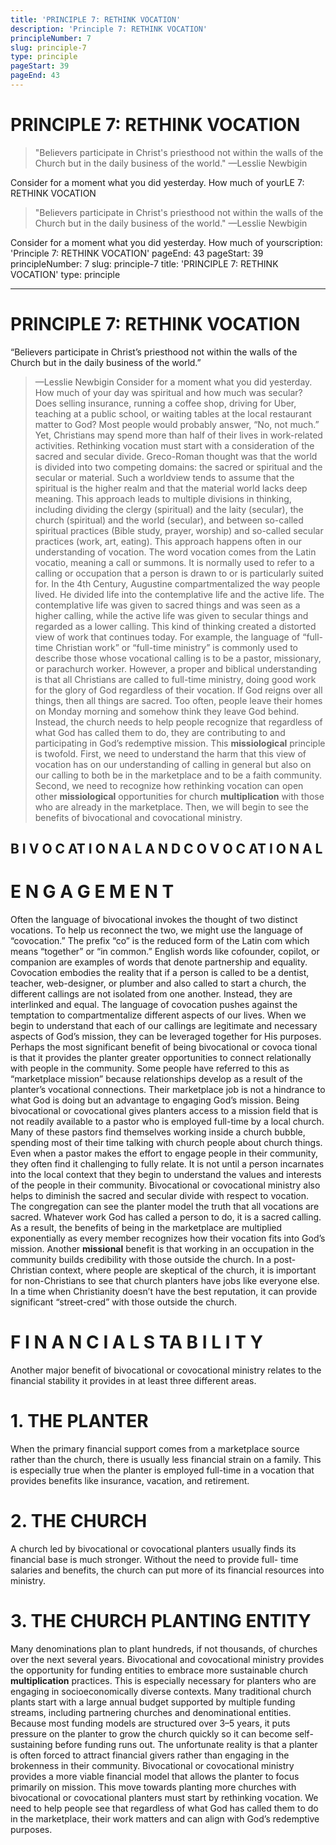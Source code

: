 ```yaml
---
title: 'PRINCIPLE 7: RETHINK VOCATION'
description: 'Principle 7: RETHINK VOCATION'
principleNumber: 7
slug: principle-7
type: principle
pageStart: 39
pageEnd: 43
---
```


# PRINCIPLE 7: RETHINK VOCATION

> "Believers participate in Christ's priesthood not within the walls of the Church but in the daily business of the world." —Lesslie Newbigin

Consider for a moment what you did yesterday. How much of yourLE 7: RETHINK VOCATION

> "Believers participate in Christ's priesthood not within the walls of the Church but in the daily business of the world." —Lesslie Newbigin

Consider for a moment what you did yesterday. How much of yourscription: 'Principle 7: RETHINK VOCATION'
pageEnd: 43
pageStart: 39
principleNumber: 7
slug: principle-7
title: 'PRINCIPLE 7: RETHINK VOCATION'
type: principle

---

# PRINCIPLE 7: RETHINK VOCATION

“Believers participate in Christ’s priesthood not within the
walls of the Church but in the daily business of the world.”

> —Lesslie Newbigin
> Consider for a moment what you did yesterday. How much of your
> day was spiritual and how much was secular?
> Does selling insurance, running a coffee shop, driving for Uber, teaching
> at a public school, or waiting tables at the local restaurant matter to God?
> Most people would probably answer, “No, not much.” Yet, Christians
> may spend more than half of their lives in work-related activities.
> Rethinking vocation must start with a consideration of the sacred and
> secular divide. Greco-Roman thought was that the world is divided
> into two competing domains: the sacred or spiritual and the secular
> or material. Such a worldview tends to assume that the spiritual is the
> higher realm and that the material world lacks deep meaning. This
> approach leads to multiple divisions in thinking, including dividing the
> clergy (spiritual) and the laity (secular), the church (spiritual) and the
> world (secular), and between so-called spiritual practices (Bible study,
> prayer, worship) and so-called secular practices (work, art, eating).
> This approach happens often in our understanding of vocation. The
> word vocation comes from the Latin vocatio, meaning a call or summons.
> It is normally used to refer to a calling or occupation that a person is
> drawn to or is particularly suited for. In the 4th Century, Augustine
> compartmentalized the way people lived. He divided life into the
> contemplative life and the active life. The contemplative life was given
> to sacred things and was seen as a higher calling, while the active life
> was given to secular things and regarded as a lower calling. This kind
> of thinking created a distorted view of work that continues today.
> For example, the language of “full-time Christian work” or “full-time
> ministry” is commonly used to describe those whose vocational calling
> is to be a pastor, missionary, or parachurch worker. However, a proper
> and biblical understanding is that all Christians are called to full-time
> ministry, doing good work for the glory of God regardless of their
> vocation. If God reigns over all things, then all things are sacred. Too
> often, people leave their homes on Monday morning and somehow
> think they leave God behind. Instead, the church needs to help people
> recognize that regardless of what God has called them to do, they are
> contributing to and participating in God’s redemptive mission.
> This **missiological** principle is twofold. First, we need to understand the
> harm that this view of vocation has on our understanding of calling
> in general but also on our calling to both be in the marketplace and
> to be a faith community.
> Second, we need to recognize how rethinking vocation can open other
> **missiological** opportunities for church **multiplication** with those who
> are already in the marketplace. Then, we will begin to see the benefits
> of bivocational and covocational ministry.

## B I V O C AT I O N A L A N D C O V O C AT I O N A L

# E N G A G E M E N T

Often the language of bivocational invokes the thought of two distinct
vocations. To help us reconnect the two, we might use the language
of “covocation.” The prefix “co” is the reduced form of the Latin com
which means “together” or “in common.” English words like cofounder,
copilot, or companion are examples of words that denote partnership
and equality.
Covocation embodies the reality that if a person is called to be a
dentist, teacher, web-designer, or plumber and also called to start
a church, the different callings are not isolated from one another.
Instead, they are interlinked and equal. The language of covocation
pushes against the temptation to compartmentalize different aspects
of our lives. When we begin to understand that each of our callings
are legitimate and necessary aspects of God’s mission, they can be
leveraged together for His purposes.
Perhaps the most significant benefit of being bivocational or covoca­
tional is that it provides the planter greater opportunities to connect
relationally with people in the community. Some people have referred
to this as “marketplace mission” because relationships develop as a
result of the planter’s vocational connections. Their marketplace job
is not a hindrance to what God is doing but an advantage to engaging
God’s mission.
Being bivocational or covocational gives planters access to a mission
field that is not readily available to a pastor who is employed full-time
by a local church. Many of these pastors find themselves working
inside a church bubble, spending most of their time talking with
church people about church things. Even when a pastor makes
the effort to engage people in their community, they often find it
challenging to fully relate. It is not until a person incarnates into the
local context that they begin to understand the values and interests
of the people in their community.
Bivocational or covocational ministry also helps to diminish the sacred
and secular divide with respect to vocation. The congregation can see
the planter model the truth that all vocations are sacred. Whatever
work God has called a person to do, it is a sacred calling. As a result, the
benefits of being in the marketplace are multiplied exponentially as
every member recognizes how their vocation fits into God’s mission.
Another **missional** benefit is that working in an occupation in the
community builds credibility with those outside the church. In a
post-Christian context, where people are skeptical of the church, it
is important for non-Christians to see that church planters have jobs
like everyone else. In a time when Christianity doesn’t have the best
reputation, it can provide significant “street-cred” with those outside
the church.

# F I N A N C I A L S TA B I L I T Y

Another major benefit of bivocational or covocational ministry relates
to the financial stability it provides in at least three different areas.

# 1. THE PLANTER

When the primary financial support comes from a marketplace
source rather than the church, there is usually less financial strain
on a family. This is especially true when the planter is employed
full-time in a vocation that provides benefits like insurance, vacation,
and retirement.

# 2. THE CHURCH

A church led by bivocational or covocational planters usually finds
its financial base is much stronger. Without the need to provide full-
time salaries and benefits, the church can put more of its financial
resources into ministry.

# 3. THE CHURCH PLANTING ENTITY

Many denominations plan to plant hundreds, if not thousands, of
churches over the next several years. Bivocational and covocational
ministry provides the opportunity for funding entities to embrace more
sustainable church **multiplication** practices. This is especially necessary
for planters who are engaging in socioeconomically diverse contexts.
Many traditional church plants start with a large annual budget
supported by multiple funding streams, including partnering
churches and denominational entities. Because most funding models
are structured over 3–5 years, it puts pressure on the planter to grow
the church quickly so it can become self-sustaining before funding
runs out. The unfortunate reality is that a planter is often forced to
attract financial givers rather than engaging in the brokenness in
their community. Bivocational or covocational ministry provides a
more viable financial model that allows the planter to focus primarily
on mission.
This move towards planting more churches with bivocational or
covocational planters must start by rethinking vocation. We need
to help people see that regardless of what God has called them to
do in the marketplace, their work matters and can align with God’s
redemptive purposes.
